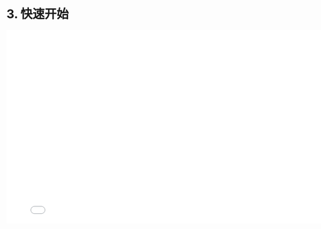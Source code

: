 # 3. 快速开始

<iframe src="//player.bilibili.com/player.html?bvid=BV1vT41177VH&page=1"
    width="800"
    height="450"
    frameborder="0"
    allowfullscreen
    scrolling="no"
    border="0"
    framespacing="0"
    allowfullscreen="true">
</iframe>
